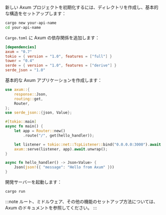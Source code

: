 新しい Axum プロジェクトを初期化するには、ディレクトリを作成し、基本的な構造をセットアップします：

```bash
cargo new your-api-name
cd your-api-name
```

`Cargo.toml` に Axum の依存関係を追加します：

```toml title="Cargo.toml"
[dependencies]
axum = "0.7"
tokio = { version = "1.0", features = ["full"] }
tower = "0.4"
serde = { version = "1.0", features = ["derive"] }
serde_json = "1.0"
```

基本的な Axum アプリケーションを作成します：

```rust title="src/main.rs"
use axum::{
    response::Json,
    routing::get,
    Router,
};
use serde_json::{json, Value};

#[tokio::main]
async fn main() {
    let app = Router::new()
        .route("/", get(hello_handler));

    let listener = tokio::net::TcpListener::bind("0.0.0.0:3000").await.unwrap();
    axum::serve(listener, app).await.unwrap();
}

async fn hello_handler() -> Json<Value> {
    Json(json!({ "message": "Hello from Axum" }))
}
```

開発サーバーを起動します：

```bash
cargo run
```

:::note
ルート、ミドルウェア、その他の機能のセットアップ方法については、Axum のドキュメントを参照してください。
:::
